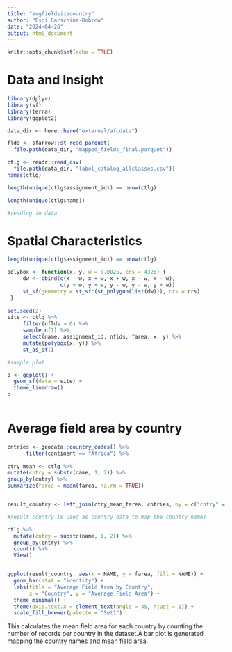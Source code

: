 ```yaml
---
title: "avgfieldsizecountry"
author: "Espi Garschina-Bobrow"
date: "2024-04-26"
output: html_document
---
```


```r
knitr::opts_chunk$set(echo = TRUE)
```

# Data and Insight
```r

library(dplyr)
library(sf)
library(terra)
library(ggplot2)

data_dir <- here::here("external/afcdata")

flds <- sfarrow::st_read_parquet(
  file.path(data_dir, "mapped_fields_final.parquet"))

ctlg <- readr::read_csv(
  file.path(data_dir, "label_catalog_allclasses.csv"))
names(ctlg)

length(unique(ctlg$assignment_id)) == nrow(ctlg)

length(unique(ctlg$name))

#reading in data 

```

# Spatial Characteristics
```r

length(unique(ctlg$assignment_id)) == nrow(ctlg)

polybox <- function(x, y, w = 0.0025, crs = 4326) {
     dw <- cbind(c(x - w, x + w, x + w, x - w, x - w),
                 c(y + w, y + w, y - w, y - w, y + w))
     st_sf(geometry = st_sfc(st_polygon(list(dw))), crs = crs)
 }
 
set.seed(2)
site <- ctlg %>%
     filter(nflds > 0) %>%
     sample_n(1) %>%
     select(name, assignment_id, nflds, farea, x, y) %>%
     mutate(polybox(x, y)) %>%
     st_as_sf()

#sample plot 

p <- ggplot() +
  geom_sf(data = site) +
  theme_linedraw()
p



```


# Average field area by country
```r

  
cntries <- geodata::country_codes() %>%
      filter(continent == "Africa") %>%
  
ctry_mean <- ctlg %>%
mutate(cntry = substr(name, 1, 2)) %>%
group_by(cntry) %>%
summarize(farea = mean(farea, na.rm = TRUE))


result_country <- left_join(ctry_mean_farea, cntries, by = c("cntry" = "ISO2"))

#result_country is used as country data to map the country names

ctlg %>%
  mutate(cntry = substr(name, 1, 2)) %>%
  group_by(cntry) %>%
  count() %>%
  View()


ggplot(result_country, aes(x = NAME, y = farea, fill = NAME)) +
  geom_bar(stat = "identity") +
  labs(title = "Average Field Area by Country",
       x = "Country", y = "Average Field Area") +
  theme_minimal() +
  theme(axis.text.x = element_text(angle = 45, hjust = 1)) +
  scale_fill_brewer(palette = "Set1")


```

This calculates the mean field area for each country by counting the number of records per country in the dataset.A bar plot is generated mapping the country names and mean field area. 

